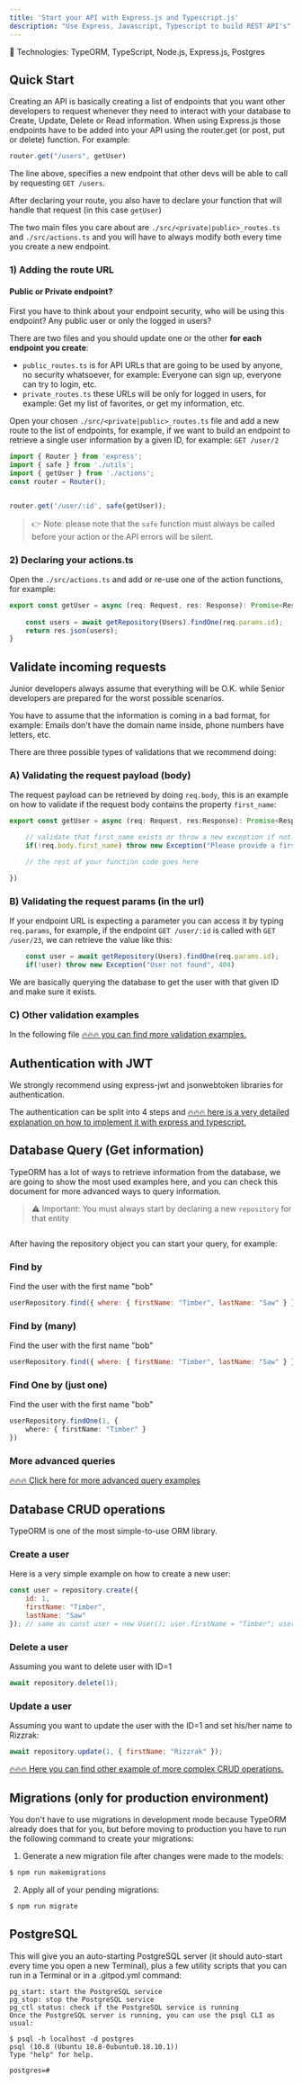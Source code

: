 ```yaml
---
title: 'Start your API with Express.js and Typescript.js'
description: "Use Express, Javascript, Typescript to build REST API's"
---
```



🍬 Technologies: TypeORM, TypeScript, Node.js, Express.js, Postgres

## Quick Start

Creating an API is basically creating a list of endpoints that you want other developers to request whenever they need to interact with your database to Create, Update, Delete or Read information. 
When using Express.js those endpoints have to be added into your API using the router.get (or post, put or delete) function. For example:

```js
router.get("/users", getUser)
```

The line above, specifies a new endpoint that other devs will be able to call by requesting `GET /users`.

After declaring your route, you also have to declare your function that will handle that request (in this case `getUser`)

The two main files you care about are `./src/<private|public>_routes.ts` and `./src/actions.ts` and you will have to always modify both every time you create a new endpoint.

### 1) Adding the route URL

#### Public or Private endpoint?

First you have to think about your endpoint security, who will be using this endpoint? Any public user or only the logged in users?

There are two files and you should update one or the other **for each endpoint you create**:

- `public_routes.ts` is for API URLs that are going to be used by anyone, no security whatsoever, for example: Everyone can sign up, everyone can try to login, etc.
- `private_routes.ts` these URLs will be only for logged in users, for example: Get my list of favorites, or get my information, etc.

Open your chosen `./src/<private|public>_routes.ts` file and add a new route to the list of endpoints, for example, if we want to build an endpoint to retrieve a single user information by a given ID, for example: `GET /user/2`

```ts
import { Router } from 'express';
import { safe } from './utils';
import { getUser } from './actions';
const router = Router();


router.get('/user/:id', safe(getUser));
```

> 👉 Note: please note that the `safe` function must always be called before your action or the API errors will be silent.

### 2) Declaring your actions.ts

Open the `./src/actions.ts` and add or re-use one of the action functions, for example:

```ts
export const getUser = async (req: Request, res: Response): Promise<Response> =>{
	
	const users = await getRepository(Users).findOne(req.params.id);
	return res.json(users);
}
```

## Validate incoming requests

Junior developers always assume that everything will be O.K. while Senior developers are prepared for the worst possible scenarios.

You have to assume that the information is coming in a bad format, for example: Emails don't have the domain name inside, phone numbers have letters, etc.

There are three possible types of validations that we recommend doing:

### A) Validating the request payload (body)

The request payload can be retrieved by doing `req.body`, this is an example on how to validate if the request body contains the property `first_name`:

```ts
export const getUser = async (req: Request, res:Response): Promise<Response> =>{

	// validate that first_name exists or throw a new exception if not.
	if(!req.body.first_name) throw new Exception("Please provide a first_name")

	// the rest of your function code goes here

})
```

### B) Validating the request params (in the url)

If your endpoint URL is expecting a parameter you can access it by typing `req.params`, for example, if the endpoint `GET /user/:id` is called with `GET /user/23`, we can retrieve the value like this:

```ts
	const user = await getRepository(Users).findOne(req.params.id);
	if(!user) throw new Exception("User not found", 404)
```

We are basically querying the database to get the user with that given ID and make sure it exists.

### C) Other validation examples

In the following file [🔥🔥🔥 you can find more validation examples.](/other/express/example-actions) 

## Authentication with JWT

We strongly recommend using express-jwt and jsonwebtoken libraries for authentication.

The authentication can be split into 4 steps and [🔥🔥🔥 here is a very detailed explanation on how to implement it with express and typescript.](/other/express/jwt-authentication)

## Database Query (Get information)

TypeORM has a lot of ways to retrieve information from the database, we are going to show the most used examples here, and you can check this document for more advanced ways to query information.

> ⚠️ Important: You must always start by declaring a new `repository` for that entity

```js

```

After having the repository object you can start your query, for example:

### Find by

Find the user with the first name "bob"

```js
userRepository.find({ where: { firstName: "Timber", lastName: "Saw" } });
```

### Find by (many)

Find the user with the first name "bob"

```js
userRepository.find({ where: { firstName: "Timber", lastName: "Saw" } });
```

### Find One by (just one)

Find the user with the first name "bob"

```typescript
userRepository.findOne(1, {
    where: { firstName: "Timber" }
})
``` 

### More advanced queries

[🔥🔥🔥 Click here for more advanced query examples](/other/express/query)

## Database CRUD operations

TypeORM is one of the most simple-to-use ORM library.

### Create a user 

Here is a very simple example on how to create a new user:

```js
const user = repository.create({
    id: 1,
    firstName: "Timber",
    lastName: "Saw"
}); // same as const user = new User(); user.firstName = "Timber"; user.lastName = "Saw";
```

### Delete a user

Assuming you want to delete user with ID=1

```js
await repository.delete(1);
```

### Update a user

Assuming you want to update the user with the ID=1 and set his/her name to Rizzrak:

```js
await repository.update(1, { firstName: "Rizzrak" });
```

[🔥🔥🔥 Here you can find other example of more complex CRUD operations.](/other/express/crud)

## Migrations (only for production environment)

You don't have to use migrations in development mode because TypeORM already does that for you, but before moving to production you have to run the following command to create your migrations:

1. Generate a new migration file after changes were made to the models:

```bash
$ npm run makemigrations
```

2. Apply all of your pending migrations:

```bash
$ npm run migrate
```


## PostgreSQL


This will give you an auto-starting PostgreSQL server (it should auto-start every time you open a new Terminal), plus a few utility scripts that you can run in a Terminal or in a .gitpod.yml command:

```
pg_start: start the PostgreSQL service
pg_stop: stop the PostgreSQL service
pg_ctl status: check if the PostgreSQL service is running
Once the PostgreSQL server is running, you can use the psql CLI as usual:

$ psql -h localhost -d postgres
psql (10.8 (Ubuntu 10.8-0ubuntu0.18.10.1))
Type "help" for help.

postgres=#
```


